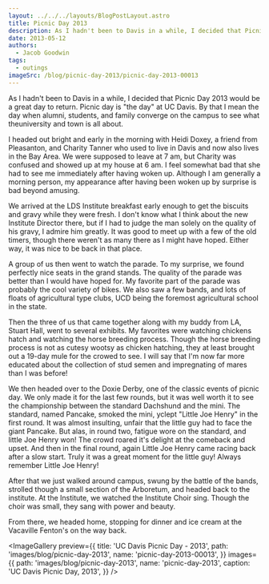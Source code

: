 ```yaml
---
layout: ../../../layouts/BlogPostLayout.astro
title: Picnic Day 2013
description: As I hadn't been to Davis in a while, I decided that Picnic Day 2013 would be a great day to return. Picnic day is "the day" at UC Davis. By that I mean the day when alumni, students, and family converge on the campus to see what the university and town is all about.
date: 2013-05-12
authors:
  - Jacob Goodwin
tags:
  - outings
imageSrc: /blog/picnic-day-2013/picnic-day-2013-00013
---
```



As I hadn't been to Davis in a while, I decided that Picnic Day 2013 would be a great day to return. Picnic day is "the day" at UC Davis. By that I mean the day when alumni, students, and family converge on the campus to see what theuniversity and town is all about.

I headed out bright and early in the morning with Heidi Doxey, a friend from Pleasanton, and Charity Tanner who used to live in Davis and now also lives in the Bay Area. We were supposed to leave at 7 am, but Charity was confused and showed up at my house at 6 am. I feel somewhat bad that she had to see me immediately after having woken up. Although I am generally a morning person, my appearance after having been woken up by surprise is bad beyond amusing.

We arrived at the LDS Institute breakfast early enough to get the biscuits and gravy while they were fresh. I don't know what I think about the new Institute Director there, but if I had to judge the man solely on the quality of his gravy, I admire him greatly. It was good to meet up with a few of the old timers, though there weren't as many there as I might have hoped. Either way, it was nice to be back in that place.

A group of us then went to watch the parade. To my surprise, we found perfectly nice seats in the grand stands. The quality of the parade was better than I would have hoped for. My favorite part of the parade was probably the cool variety of bikes. We also saw a few bands, and lots of floats of agricultural type clubs, UCD being the foremost agricultural school in the state.

Then the three of us that came together along with my buddy from LA, Stuart Hall, went to several exhibits. My favorites were watching chickens hatch and watching the horse breeding process. Though the horse breeding process is not as cutesy wootsy as chicken hatching, they at least brought out a 19-day mule for the crowed to see. I will say that I'm now far more educated about the collection of stud semen and impregnating of mares than I was before!

We then headed over to the Doxie Derby, one of the classic events of picnic
day. We only made it for the last few rounds, but it was well worth it to see
the championship between the standard Dachshund and the mini. The standard,
named Pancake, smoked the mini, yclept "Little Joe Henry" in the first round.
It was almost insulting, unfair that the little guy had to face the giant
Pancake. But alas, in round two, fatigue wore on the standard, and little Joe
Henry won! The crowd roared it's delight at the comeback and upset. And then
in the final round, again Little Joe Henry came racing back after a slow
start. Truly it was a great moment for the little guy! Always remember Little Joe Henry!

After that we just walked around campus, swung by the battle of the bands, strolled though a small section of the Arboretum, and headed back to the institute. At the Institute, we watched the Institute Choir sing. Though the choir was small, they sang with power and beauty.

From there, we headed home, stopping for dinner and ice cream at the Vacaville Fenton's on the way back.

<ImageGallery
  preview={{
    title: 'UC Davis Picnic Day - 2013',
    path: 'images/blog/picnic-day-2013',
    name: 'picnic-day-2013-00013',
  }}
  images={{
    path: 'images/blog/picnic-day-2013',
    name: 'picnic-day-2013',
    caption: 'UC Davis Picnic Day, 2013',
  }}
/>

